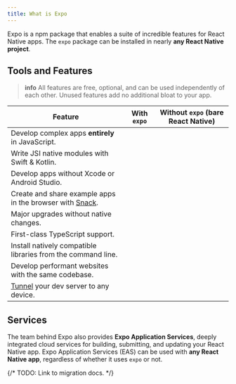 ```yaml
---
title: What is Expo
---
```



Expo is a npm package that enables a suite of incredible features for React Native apps. The `expo` package can be installed in nearly **any React Native project**.

## Tools and Features

<BoxLink
  title="Expo SDK"
  description="Comprehensive suite of well tested React Native modules that run on Android, iOS, and web."
  href="/versions/latest"
  Icon={DocsLogo}
/>
<BoxLink
  title="Expo Modules API"
  description="Write highly performant native code with modern Swift & Kotlin API."
  href="/modules/overview"
/>
<BoxLink
  title="Prebuild"
  description="Separate React from Native to develop from any computer, upgrade easily, white label apps, and maintain larger projects."
  href="/workflow/prebuild"
/>
<BoxLink
  title="Expo CLI"
  description="Manage dependencies, compile native apps, develop for web, and connect to any device with a powerful dev server."
  href="/workflow/expo-cli"
/>
<BoxLink
  title="Expo Go"
  description="Learn React by trying it on your simulator or device."
  href="/workflow/expo-go"
  Icon={ExpoGoLogo}
/>

> **info** All features are free, optional, and can be used independently of each other. Unused features add no additional bloat to your app.

| Feature                                                           | With `expo` | Without `expo` (bare React Native) |
| ----------------------------------------------------------------- | ----------- | ---------------------------------- |
| Develop complex apps **entirely** in JavaScript.                  | <YesIcon /> | <NoIcon />                         |
| Write JSI native modules with Swift & Kotlin.                     | <YesIcon /> | <NoIcon />                         |
| Develop apps without Xcode or Android Studio.                     | <YesIcon /> | <NoIcon />                         |
| Create and share example apps in the browser with [Snack][snack]. | <YesIcon /> | <NoIcon />                         |
| Major upgrades without native changes.                            | <YesIcon /> | <NoIcon />                         |
| First-class TypeScript support.                                   | <YesIcon /> | <NoIcon />                         |
| Install natively compatible libraries from the command line.      | <YesIcon /> | <NoIcon />                         |
| Develop performant websites with the same codebase.               | <YesIcon /> | <NoIcon />                         |
| [Tunnel][tunnel] your dev server to any device.                   | <YesIcon /> | <NoIcon />                         |

## Services

The team behind Expo also provides **Expo Application Services**, deeply integrated cloud services for building, submitting, and updating your React Native app.
Expo Application Services (EAS) can be used with **any React Native app**, regardless of whether it uses `expo` or not.

<BoxLink
  title="Expo Application Services"
  description="The easiest way to build, deploy, and update native apps."
  href="/eas"
  Icon={PlanEnterpriseIcon}
/>

[snack]: https://snack.expo.dev
[tunnel]: /workflow/expo-cli/#tunneling

{/* TODO: Link to migration docs. */}
